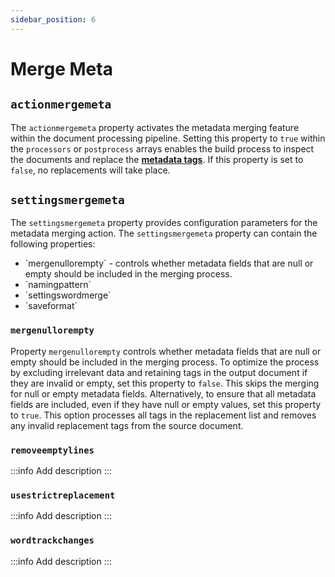 ```yaml
---
sidebar_position: 6
---
```



# Merge Meta

## `actionmergemeta`

The `actionmergemeta` property activates the metadata merging feature within the document processing pipeline.
Setting this property to `true` within the `processors` or `postprocess` arrays enables the build process to inspect
the documents and replace the [**metadata tags**](../metadata.mdx). If this property is set to `false`, no replacements will take place.

## `settingsmergemeta`

The `settingsmergemeta` property provides configuration parameters for the metadata merging action.
The `settingsmergemeta` property can contain the following properties:

- <Link to="#mergenullorempty">`mergenullorempty`</Link> - controls whether metadata fields that are null or empty
    should be included in the merging process.
- <Link to="#removeemptylines">`namingpattern`</Link>
- <Link to="#usestrictreplacement">`settingswordmerge`</Link>
- <Link to="#wordtrackchanges">`saveformat`</Link>

### `mergenullorempty`

Property `mergenullorempty` controls whether metadata fields that are null or empty should be included
in the merging process.
To optimize the process by excluding irrelevant data and retaining tags in the output document if they are invalid or empty,
set this property to `false`. This skips the merging for null or empty metadata fields.
Alternatively, to ensure that all metadata fields are included, even if they have null or empty values, set this property to `true`.
This option processes all tags in the replacement list and removes any invalid replacement tags from the source document.

### `removeemptylines`
:::info
Add description
:::
### `usestrictreplacement`
:::info
Add description
:::
### `wordtrackchanges`
:::info
Add description
:::
